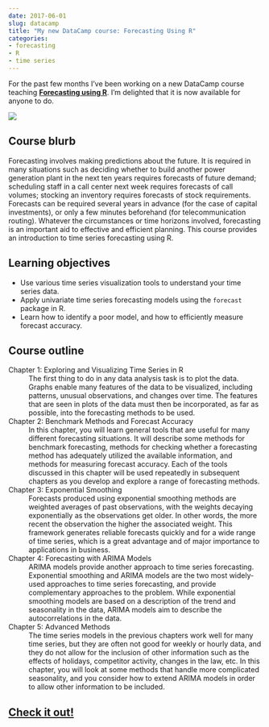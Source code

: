 ```yaml
---
date: 2017-06-01
slug: datacamp
title: "My new DataCamp course: Forecasting Using R"
categories:
- forecasting
- R
- time series
---
```


For the past few months I've been working on a new DataCamp course teaching [**Forecasting using R**](https://www.datacamp.com/courses/forecasting-using-r). I'm delighted that it is now available for anyone to do.<!-- more -->


[![](/img/Datacamp.png)](https://www.datacamp.com/courses/forecasting-using-r)


## Course blurb

Forecasting involves making predictions about the future. It is required in many situations such as deciding whether to build another power generation plant in the next ten years requires forecasts of future demand; scheduling staff in a call center next week requires forecasts of call volumes; stocking an inventory requires forecasts of stock requirements. Forecasts can be required several years in advance (for the case of capital investments), or only a few minutes beforehand (for telecommunication routing). Whatever the circumstances or time horizons involved, forecasting is an important aid to effective and efficient planning. This course provides an introduction to time series forecasting using R.


## Learning objectives

* Use various time series visualization tools to understand your time series data.
* Apply univariate time series forecasting models using the `forecast` package in R.
* Learn how to identify a poor model, and how to efficiently measure forecast accuracy.

## Course outline

Chapter 1: Exploring and Visualizing Time Series in R
: The first thing to do in any data analysis task is to plot the data. Graphs enable many features of the data to be visualized, including patterns, unusual observations, and changes over time. The features that are seen in plots of the data must then be incorporated, as far as possible, into the forecasting methods to be used.

Chapter 2: Benchmark Methods and Forecast Accuracy
: In this chapter, you will learn general tools that are useful for many different forecasting situations. It will describe some methods for benchmark forecasting, methods for checking whether a forecasting method has adequately utilized the available information, and methods for measuring forecast accuracy. Each of the tools discussed in this chapter will be used repeatedly in subsequent chapters as you develop and explore a range of forecasting methods.

Chapter 3: Exponential Smoothing
: Forecasts produced using exponential smoothing methods are weighted averages of past observations, with the weights decaying exponentially as the observations get older. In other words, the more recent the observation the higher the associated weight. This framework generates reliable forecasts quickly and for a wide range of time series, which is a great advantage and of major importance to applications in business.

Chapter 4: Forecasting with ARIMA Models
: ARIMA models provide another approach to time series forecasting. Exponential smoothing and ARIMA models are the two most widely-used approaches to time series forecasting, and provide complementary approaches to the problem. While exponential smoothing models are based on a description of the trend and seasonality in the data, ARIMA models aim to describe the autocorrelations in the data.

Chapter 5: Advanced Methods
: The time series models in the previous chapters work well for many time series, but they are often not good for weekly or hourly data, and they do not allow for the inclusion of other information such as the effects of holidays, competitor activity, changes in the law, etc. In this chapter, you will look at some methods that handle more complicated seasonality, and you consider how to extend ARIMA models in order to allow other information to be included.


## [Check it out!](https://www.datacamp.com/courses/forecasting-using-r)


